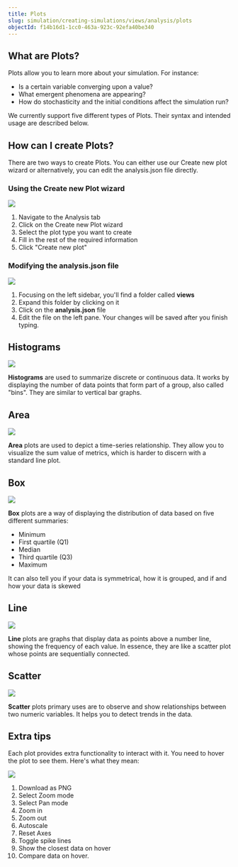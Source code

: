 ```yaml
---
title: Plots
slug: simulation/creating-simulations/views/analysis/plots
objectId: f14b16d1-1cc0-463a-923c-92efa40be340
---
```


## What are Plots?

Plots allow you to learn more about your simulation. For instance:

- Is a certain variable converging upon a value?
- What emergent phenomena are appearing?
- How do stochasticity and the initial conditions affect the simulation run?

We currently support five different types of Plots. Their syntax and intended usage are described below.

## How can I create Plots?

There are two ways to create Plots. You can either use our Create new plot wizard or alternatively, you can edit the analysis.json file directly.

### Using the Create new Plot wizard

![](https://cdn-us1.hash.ai/site/docs/animation.gif)

1.  Navigate to the Analysis tab
1.  Click on the Create new Plot wizard
1.  Select the plot type you want to create
1.  Fill in the rest of the required information
1.  Click "Create new plot"

### Modifying the analysis.json file

![](https://cdn-us1.hash.ai/site/docs/screenshot-2021-03-12-at-12.35.23.png)

1.  Focusing on the left sidebar, you'll find a folder called **views**
1.  Expand this folder by clicking on it
1.  Click on the **analysis.json** file
1.  Edit the file on the left pane. Your changes will be saved after you finish typing.

## Histograms

![](https://cdn-us1.hash.ai/site/docs/screenshot-2021-03-11-at-18.32.20.png)

**Histograms** are used to summarize discrete or continuous data. It works by displaying the number of data points that form part of a group, also called "bins". They are similar to vertical bar graphs.

## Area

![](https://cdn-us1.hash.ai/site/docs/screenshot-2021-03-11-at-14.55.35.png)

**Area** plots are used to depict a time-series relationship. They allow you to visualize the sum value of metrics, which is harder to discern with a standard line plot.

## Box

![](https://cdn-us1.hash.ai/site/docs/screenshot-2021-03-11-at-17.37.32.png)

**Box** plots are a way of displaying the distribution of data based on five different summaries:

- Minimum
- First quartile \(Q1\)
- Median
- Third quartile \(Q3\)
- Maximum

It can also tell you if your data is symmetrical, how it is grouped, and if and how your data is skewed

## Line

![](https://cdn-us1.hash.ai/site/docs/screenshot-2021-03-11-at-15.22.43.png)

**Line** plots are graphs that display data as points above a number line, showing the frequency of each value. In essence, they are like a scatter plot whose points are sequentially connected.

## Scatter

![](https://cdn-us1.hash.ai/site/docs/screenshot-2021-03-11-at-15.05.21.png)

**Scatter** plots primary uses are to observe and show relationships between two numeric variables. It helps you to detect trends in the data.

## Extra tips

Each plot provides extra functionality to interact with it. You need to hover the plot to see them. Here's what they mean:

![](https://cdn-us1.hash.ai/site/docs/plotly-buttons-help.png)

1.  Download as PNG
1.  Select Zoom mode
1.  Select Pan mode
1.  Zoom in
1.  Zoom out
1.  Autoscale
1.  Reset Axes
1.  Toggle spike lines
1.  Show the closest data on hover
1.  Compare data on hover.
